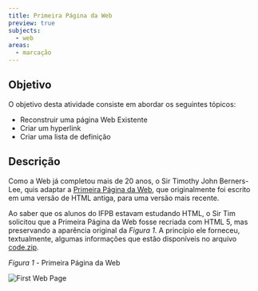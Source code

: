 ```yaml
---
title: Primeira Página da Web
preview: true
subjects:
  - web
areas:
  - marcação
---
```



## Objetivo

O objetivo desta atividade consiste em abordar os seguintes tópicos:

- Reconstruir uma página Web Existente
- Criar um hyperlink
- Criar uma lista de definição

## Descrição

Como a Web já completou mais de 20 anos, o Sir Timothy John Berners-Lee, quis adaptar a [Primeira Página da Web](http://info.cern.ch/hypertext/WWW/TheProject.html), que originalmente foi escrito em uma versão de HTML antiga, para uma versão mais recente.

Ao saber que os alunos do IFPB estavam estudando HTML, o Sir Tim solicitou que a Primeira Página da Web fosse recriada com HTML 5, mas preservando a aparência original da *Figura 1*. A princípio ele forneceu, textualmente, algumas informações que estão disponíveis no arquivo [code.zip](https://download-directory.github.io/?url=https://github.com/ifpb/exercises/tree/main/src/pages/exercises/web-markup-first-web-page/_codes/html/code/).

*Figura 1* - Primeira Página da Web

<Image src={screen} alt="First Web Page" class="border p-4" />
